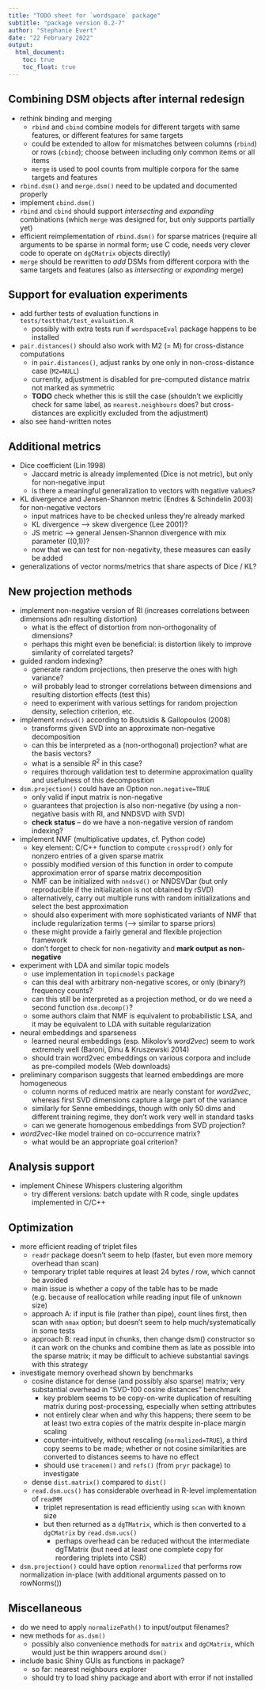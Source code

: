 ```yaml
---
title: "TODO sheet for `wordspace` package"
subtitle: "package version 0.2-7"
author: "Stephanie Evert"
date: "22 February 2022"
output: 
  html_document:
    toc: true
    toc_float: true
---
```


## Combining DSM objects after internal redesign

*  rethink binding and merging
    - `rbind` and `cbind` combine models for different targets with same features, or different features for same targets
    - could be extended to allow for mismatches between columns (`rbind`) or rows (`cbind`); choose between including only common items or all items
    - `merge` is used to pool counts from multiple corpora for the same targets and features
*  `rbind.dsm()` and `merge.dsm()` need to be updated and documented properly
*  implement `cbind.dsm()`
*  `rbind` and `cbind` should support _intersecting_ and _expanding_ combinations (which `merge` was designed for, but only supports partially yet)
*  efficient reimplementation of `rbind.dsm()` for sparse matrices (require all arguments to be sparse in normal form; use C code, needs very clever code to operate on `dgCMatrix` objects directly)
* `merge` should be rewritten to _add_ DSMs from different corpora with the same targets and features (also as _intersecting_ or _expanding_ merge)


## Support for evaluation experiments

*  add further tests of evaluation functions in `tests/testthat/test_evaluation.R`
    - possibly with extra tests run if `wordspaceEval` package happens to be installed
*  `pair.distances()` should also work with M2 (= M) for cross-distance computations
    - in `pair.distances()`, adjust ranks by one only in non-cross-distance case (`M2=NULL`)
    - currently, adjustment is disabled for pre-computed distance matrix not marked as symmetric
    - **TODO** check whether this is still the case (shouldn't we explicitly check for same label, as `nearest.neighbours` does? but cross-distances are explicitly excluded from the adjustment)
*  also see hand-written notes


## Additional metrics

*  Dice coefficient (Lin 1998)
    - Jaccard metric is already implemented (Dice is not metric), but only for non-negative input
    - is there a meaningful generalization to vectors with negative values?
*  KL divergence and Jensen-Shannon metric (Endres & Schindelin 2003) for non-negative vectors
    - input matrices have to be checked unless they're already marked
    - KL divergence --> skew divergence (Lee 2001)?
    - JS metric --> general Jensen-Shannon divergence with mix parameter \(\lambda\in (0,1)\)?
    - now that we can test for non-negativity, these measures can easily be added
*  generalizations of vector norms/metrics that share aspects of Dice / KL?


## New projection methods

*  implement non-negative version of RI (increases correlations between dimensions adn resulting distortion)
    - what is the effect of distortion from non-orthogonality of dimensions?
    - perhaps this might even be beneficial: is distortion likely to improve similarity of correlated targets?
*  guided random indexing?
    - generate random projections, then preserve the ones with high variance?
    - will probably lead to stronger correlations between dimensions and resulting distortion effects (test this)
    - need to experiment with various settings for random projection density, selection criterion, etc.
*  implement `nndsvd()` according to Boutsidis & Gallopoulos (2008)
    - transforms given SVD into an approximate non-negative decomposition
    - can this be interpreted as a (non-orthogonal) projection? what are the basis vectors?
    - what is a sensible $R^2$ in this case?
    - requires thorough validation test to determine approximation quality and usefulness of this decomposition
*  `dsm.projection()` could have an Option `non.negative=TRUE`
    - only valid if input matrix is non-negative
    - guarantees that projection is also non-negative (by using a non-negative basis with RI, and NNDSVD with SVD)
    - **check status** -- do we have a non-negative version of random indexing?
*  implement NMF (multiplicative updates, cf. Python code)
    - key element: C/C++ function to compute `crossprod()` only for nonzero entries of a given sparse matrix
    - possibly modified version of this function in order to compute approximation error of sparse matrix decomposition
    - NMF can be initialized with `nndsvd()` or NNDSVDar (but only reproducible if the initialization is not obtained by rSVD)
    - alternatively, carry out multiple runs with random initializations and select the best approximation
    - should also experiment with more sophisticated variants of NMF that include regularization terms (--> similar to sparse priors)
    - these might provide a fairly general and flexible projection framework
    - don't forget to check for non-negativity and **mark output as non-negative**
*  experiment with LDA and similar topic models
    - use implementation in `topicmodels` package
    - can this deal with arbitrary non-negative scores, or only (binary?) frequency counts?
    - can this still be interpreted as a projection method, or do we need a second function `dsm.decomp()`?
    - some authors claim that NMF is equivalent to probabilistic LSA, and it may be equivalent to LDA with suitable regularization
*  neural embeddings and sparseness
    - learned neural embeddings (esp. Mikolov's _word2vec_) seem to work extremely well (Baroni, Dinu & Kruszewski 2014)
    - should train word2vec embeddings on various corpora and include as pre-compiled models (Web downloads)
*  preliminary comparison suggests that learned embeddings are more homogeneous
    - column norms of reduced matrix are nearly constant for _word2vec_, whereas first SVD dimensions capture a large part of the variance
    - similarly for Senne embeddings, though with only 50 dims and different training regime, they don't work very well in standard tasks
    - can we generate homogenous embeddings from SVD projection?
*  _word2vec_-like model trained on co-occurrence matrix?
    - what would be an appropriate goal criterion?


## Analysis support
*  implement Chinese Whispers clustering algorithm
    - try different versions: batch update with R code, single updates implemented in C/C++


## Optimization

*  more efficient reading of triplet files
    - `readr` package doesn't seem to help (faster, but even more memory overhead than scan)
    - temporary triplet table requires at least 24 bytes / row, which cannot be avoided
    - main issue is whether a copy of the table has to be made (e.g. because of reallocation while reading input file of unknown size)
    - approach A: if input is file (rather than pipe), count lines first, then scan with `nmax` option; but doesn't seem to help much/systematically in some tests
    - approach B: read input in chunks, then change dsm() constructor so it can work on the chunks and combine them as late as possible into the sparse matrix; it may be difficult to achieve substantial savings with this strategy
*  investigate memory overhead shown by benchmarks
    - cosine distance for dense (and possibly also sparse) matrix; very substantial overhead in "SVD-100 cosine distances" benchmark
        - key problem seems to be copy-on-write duplication of resulting matrix during post-processing, especially when setting attributes
        - not entirely clear when and why this happens; there seem to be at least two extra copies of the matrix despite in-place margin scaling
        - counter-intuitively, without rescaling (`normalized=TRUE`), a third copy seems to be made; whether or not cosine similarities are converted to distances seems to have no effect
        - should use `tracemem()` and `refs()` (from `pryr` package) to investigate
    - dense `dist.matrix()` compared to `dist()`
    - `read.dsm.ucs()` has considerable overhead in R-level implementation of `readMM`
        - triplet representation is read efficiently using `scan` with known size
        - but then returned as a `dgTMatrix`, which is then converted to a `dgCMatrix` by `read.dsm.ucs()`
          - perhaps overhead can be reduced without the intermediate dgTMatrix (but need at least one complete copy for reordering triplets into CSR)
*  `dsm.projection()` could have option `renormalized` that performs row normalization in-place (with additional arguments passed on to rowNorms())


## Miscellaneous

*  do we need to apply `normalizePath()` to input/output filenames?
*  new methods for `as.dsm()`
    - possibly also convenience methods for `matrix` and `dgCMatrix`, which would just be thin wrappers around `dsm()`
*  include basic Shiny GUIs as functions in package?
    - so far: nearest neighbours explorer
    - should try to load shiny package and abort with error if not installed
